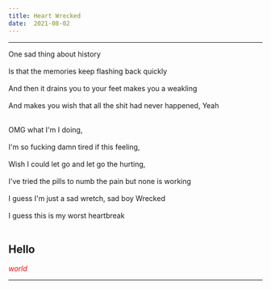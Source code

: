 ```yaml
---
title: Heart Wrecked
date:  2021-08-02
---
```


<hr></hr>

One sad thing about history <br></br>
Is that the memories keep flashing back quickly <br></br>
And then it drains you to your feet makes you a weakling <br></br>
And makes you wish that all the shit had never happened, Yeah <br></br>

OMG what I'm I doing, <br></br>
I'm so fucking damn tired if this feeling, <br></br>
Wish I could let go and let go the hurting, <br></br>
I've tried the pills to numb the pain but none is working <br></br>
I guess I'm just a sad wretch, sad boy Wrecked <br></br>
I guess this is my worst heartbreak <br></br>

<h2>Hello</h2>

<i style = "color:red">world</i>

<hr></hr>


